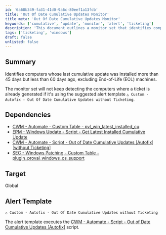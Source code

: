 ```yaml
---
id: '6a68b349-fa31-41d0-9a6c-80eef1a13fdb'
title: 'Out Of Date Cumulative Updates Monitor'
title_meta: 'Out Of Date Cumulative Updates Monitor'
keywords: ['cumulative', 'update', 'monitor', 'alert', 'ticketing']
description: 'This document outlines a monitor set that identifies computers with cumulative updates installed between 45 and 60 days ago, excluding End-of-Life machines. It includes dependencies and a custom alert template for efficient tracking and management.'
tags: ['ticketing', 'windows']
draft: false
unlisted: false
---
```

## Summary

Identifies computers whose last cumulative update was installed more than 45 days but less than 60 days ago, excluding End-of-Life (EOL) machines.  

The monitor set will not keep detecting the computers where a ticket is already generated if it's using the suggested alert template `△ Custom - Autofix - Out Of Date Cumulative Updates without Ticketing`.

## Dependencies

- [CWM - Automate - Custom Table - pvl_win_latest_installed_cu](https://proval.itglue.com/DOC-5078775-12849460) 
- [EPM - Windows Update - Script - Get Latest Installed Cumulative Update](https://proval.itglue.com/DOC-5078775-12849478) 
- [CWM - Automate - Script - Out of Date Cumulative Updates [Autofix] [without Ticketing]](https://proval.itglue.com/DOC-5078775-16208967) 
- [SEC - Windows Patching - Custom Table - plugin_proval_windows_os_support](https://proval.itglue.com/DOC-5078775-7780690) 

## Target

Global

## Alert Template

`△ Custom - Autofix - Out Of Date Cumulative Updates without Ticketing`

The alert template executes the [CWM - Automate - Script - Out of Date Cumulative Updates [Autofix]](https://proval.itglue.com/DOC-5078775-14790498) script.












